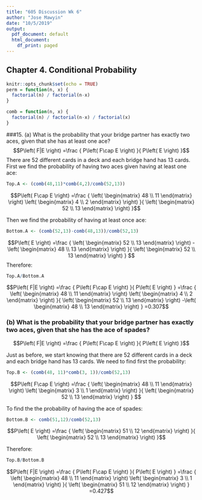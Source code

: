 ```yaml
---
title: "605 Discussion Wk 6"
author: "Jose Mawyin"
date: "10/5/2019"
output:
  pdf_document: default
  html_document:
    df_print: paged
---
```


## Chapter 4. Conditional Probability

```r
knitr::opts_chunk$set(echo = TRUE)
perm = function(n, x) {
  factorial(n) / factorial(n-x)
}

comb = function(n, x) {
  factorial(n) / factorial(n-x) / factorial(x)
}
```

###15.  (a) What is the probability that your bridge partner has exactly two aces, given that she has at least one ace?
$$P\left( F|E \right) =\frac { P\left( F\cap E \right)  }{ P\left( E \right)  }$$
There are 52 different cards in a deck and each bridge hand has 13 cards. First we find the probability of having two aces given having at least one ace:
```r
Top.A <- (comb(48,11)*comb(4,2)/comb(52,13))
```

$$P\left( F\cap E \right) =\frac { \left( \begin{matrix} 48 \\ 11 \end{matrix} \right) \left( \begin{matrix} 4 \\ 2 \end{matrix} \right)  }{ \left( \begin{matrix} 52 \\ 13 \end{matrix} \right)  }$$


Then we find the probability of having at least once ace:
```r
Bottom.A <- (comb(52,13)-comb(48,13))/comb(52,13)
```
$$P\left( E \right) =\frac { \left( \begin{matrix} 52 \\ 13 \end{matrix} \right) -\left( \begin{matrix} 48 \\ 13 \end{matrix} \right)  }{ \left( \begin{matrix} 52 \\ 13 \end{matrix} \right)  } $$
Therefore:
```r
Top.A/Bottom.A
```

$$P\left( F|E \right) =\frac { P\left( F\cap E \right)  }{ P\left( E \right)  } =\frac { \left( \begin{matrix} 48 \\ 11 \end{matrix} \right) \left( \begin{matrix} 4 \\ 2 \end{matrix} \right)  }{ \left( \begin{matrix} 52 \\ 13 \end{matrix} \right) -\left( \begin{matrix} 48 \\ 13 \end{matrix} \right)  } =0.307$$


###     (b) What is the probability that your bridge partner has exactly two aces, given that she has the ace of spades?
$$P\left( F|E \right) =\frac { P\left( F\cap E \right)  }{ P\left( E \right)  }$$

Just as before, we start knowing that there are 52 different cards in a deck and each bridge hand has 13 cards. We need to find first the probability:
```r
Top.B <- (comb(48, 11)*comb(3, 1))/comb(52,13)
```

$$P\left( F\cap E \right) =\frac { \left( \begin{matrix} 48 \\ 11 \end{matrix} \right) \left( \begin{matrix} 3 \\ 1 \end{matrix} \right)  }{ \left( \begin{matrix} 52 \\ 13 \end{matrix} \right)  } $$

To find the the probability of having the ace of spades:
```r
Bottom.B <- comb(51,12)/comb(52,13)
```

$$P\left( E \right) =\frac { \left( \begin{matrix} 51 \\ 12 \end{matrix} \right)  }{ \left( \begin{matrix} 52 \\ 13 \end{matrix} \right)  }$$


Therefore:
```r
Top.B/Bottom.B
```
$$P\left( F|E \right) =\frac { P\left( F\cap E \right)  }{ P\left( E \right)  } =\frac { \left( \begin{matrix} 48 \\ 11 \end{matrix} \right) \left( \begin{matrix} 3 \\ 1 \end{matrix} \right)  }{ \left( \begin{matrix} 51 \\ 12 \end{matrix} \right)  } =0.427$$



